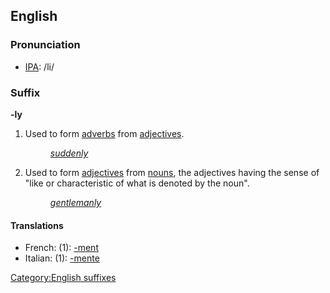 ==English==
===Pronunciation===
* [[IPA]]: /li/

===Suffix===
[[Category:English suffixes]]
'''-ly'''

#Used to form [[adverb]]s from [[adjective]]s.
#:''[[suddenly]]''
#Used to form [[adjective]]s from [[noun]]s, the adjectives having the sense of "like or characteristic of what is denoted by the noun".
#:''[[gentlemanly]]''

====Translations====
*French: (1): [[-ment]]
*Italian: (1): [[-mente]]